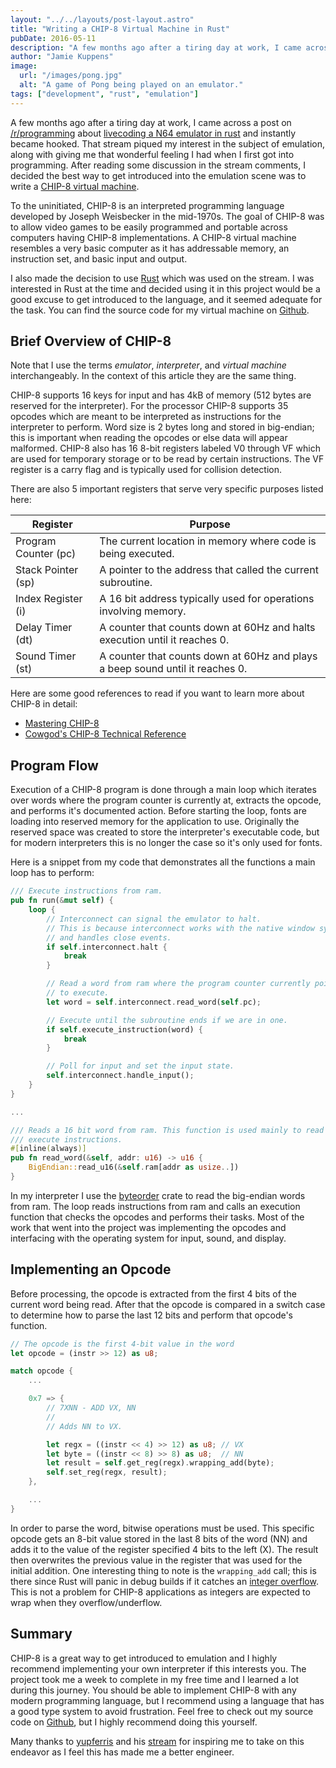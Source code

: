 ```yaml
---
layout: "../../layouts/post-layout.astro"
title: "Writing a CHIP-8 Virtual Machine in Rust"
pubDate: 2016-05-11
description: "A few months ago after a tiring day at work, I came across a post on /r/programming about livecoding a N64 emulator in rust and instantly became hooked. That stream piqued my interest in the subject of emulation, along with giving me that wonderful feeling I had when I first got into programming. After reading some discussion in the stream comments, I decided the best way to get introduced into the emulation scene was to write a CHIP-8 virtual machine."
author: "Jamie Kuppens"
image:
  url: "/images/pong.jpg"
  alt: "A game of Pong being played on an emulator."
tags: ["development", "rust", "emulation"]
---
```


A few months ago after a tiring day at work, I came across a post on
[/r/programming](https://www.reddit.com/r/programming/) about
[livecoding a N64 emulator in rust](https://www.reddit.com/r/programming/comments/41bo7h/ive_started_livecoding_an_n64_emulator_in_rust/)
and instantly became hooked. That stream piqued my interest in the subject
of emulation, along with giving me that wonderful feeling I had when I first got into programming.
After reading some discussion in the stream comments, I decided the best way to get introduced into
the emulation scene was to write a [CHIP-8 virtual machine](https://en.wikipedia.org/wiki/CHIP-8).

To the uninitiated, CHIP-8 is an interpreted programming language developed by Joseph Weisbecker
in the mid-1970s. The goal of CHIP-8 was to allow video games to be easily programmed and portable
across computers having CHIP-8 implementations. A CHIP-8 virtual machine resembles a very basic computer as it has
addressable memory, an instruction set, and basic input and output.

I also made the decision to use [Rust](https://www.rust-lang.org/) which was used on the stream.
I was interested in Rust at the time and decided using it in this project would be a good excuse to
get introduced to the language, and it seemed adequate for the task. You can find the source code for my virtual machine
on [Github](https://github.com/amdrel/notch).

## Brief Overview of CHIP-8

Note that I use the terms _emulator_, _interpreter_, and _virtual machine_ interchangeably. In the context of
this article they are the same thing.

CHIP-8 supports 16 keys for input and has 4kB of memory (512 bytes are reserved for the interpreter). For the processor
CHIP-8 supports 35 opcodes which are meant to be interpreted as instructions for the interpreter to perform.
Word size is 2 bytes long and stored in big-endian; this is important when reading the opcodes
or else data will appear malformed. CHIP-8 also has 16 8-bit registers labeled V0 through VF which are used for
temporary storage or to be read by certain instructions. The VF register is a carry flag and is typically used for
collision detection.

There are also 5 important registers that serve very specific purposes listed here:

| Register             | Purpose                                                                       |
| ---------------------|-------------------------------------------------------------------------------|
| Program Counter (pc) | The current location in memory where code is being executed.                  |
| Stack Pointer (sp)   | A pointer to the address that called the current subroutine.                  |
| Index Register (i)   | A 16 bit address typically used for operations involving memory.              |
| Delay Timer (dt)     | A counter that counts down at 60Hz and halts execution until it reaches 0.    |
| Sound Timer (st)     | A counter that counts down at 60Hz and plays a beep sound until it reaches 0. |

Here are some good references to read if you want to learn more about CHIP-8 in detail:

* [Mastering CHIP-8](http://mattmik.com/files/chip8/mastering/chip8.html)
* [Cowgod's CHIP-8 Technical Reference](http://devernay.free.fr/hacks/chip8/C8TECH10.HTM)

## Program Flow

Execution of a CHIP-8 program is done through a main loop which iterates over words where the program counter is
currently at, extracts the opcode, and performs it's documented action. Before starting the loop, fonts are loading
into reserved memory for the application to use. Originally the reserved space was created to store the interpreter's
executable code, but for modern interpreters this is no longer the case so it's only used for fonts.

Here is a snippet from my code that demonstrates all the functions a main loop has to perform:

```rust
/// Execute instructions from ram.
pub fn run(&mut self) {
    loop {
        // Interconnect can signal the emulator to halt.
        // This is because interconnect works with the native window system
        // and handles close events.
        if self.interconnect.halt {
            break
        }

        // Read a word from ram where the program counter currently points
        // to execute.
        let word = self.interconnect.read_word(self.pc);

        // Execute until the subroutine ends if we are in one.
        if self.execute_instruction(word) {
            break
        }

        // Poll for input and set the input state.
        self.interconnect.handle_input();
    }
}

...

/// Reads a 16 bit word from ram. This function is used mainly to read and
/// execute instructions.
#[inline(always)]
pub fn read_word(&self, addr: u16) -> u16 {
    BigEndian::read_u16(&self.ram[addr as usize..])
}
```

In my interpreter I use the [byteorder](https://crates.io/crates/byteorder) crate to read the big-endian words
from ram. The loop reads instructions from ram and calls an execution function that checks the opcodes
and performs their tasks. Most of the work that went into the project was implementing the opcodes and interfacing
with the operating system for input, sound, and display.

## Implementing an Opcode

Before processing, the opcode is extracted from the first 4 bits of the current word being read. After that the opcode
is compared in a switch case to determine how to parse the last 12 bits and perform that opcode's function.

```rust
// The opcode is the first 4-bit value in the word
let opcode = (instr >> 12) as u8;

match opcode {
    ...

    0x7 => {
        // 7XNN - ADD VX, NN
        //
        // Adds NN to VX.

        let regx = ((instr << 4) >> 12) as u8; // VX
        let byte = ((instr << 8) >> 8) as u8;  // NN
        let result = self.get_reg(regx).wrapping_add(byte);
        self.set_reg(regx, result);
    },

    ...
}
```

In order to parse the word, bitwise operations must be used. This specific opcode gets an 8-bit value stored in the
last 8 bits of the word (NN) and adds it to the value of the register specified 4 bits to the left (X). The result then
overwrites the previous value in the register that was used for the initial addition. One interesting thing to note is
the `wrapping_add` call; this is there since Rust will panic in debug builds if it catches an
[integer overflow](https://en.wikipedia.org/wiki/Integer_overflow). This is not a problem for CHIP-8 applications as
integers are expected to wrap when they overflow/underflow.

## Summary

CHIP-8 is a great way to get introduced to emulation and I highly recommend implementing your own interpreter if this
interests you. The project took me a week to complete in my free time and I learned a lot during this journey.
You should be able to implement CHIP-8 with any modern programming language, but I recommend using a
language that has a good type system to avoid frustration. Feel free to check out my source code on
[Github](https://github.com/amdrel/notch), but I highly recommend doing this yourself.

Many thanks to [yupferris](https://github.com/yupferris) and his [stream](https://www.twitch.tv/ferrisstreamsstuff) for
inspiring me to take on this endeavor as I feel this has made me a better engineer.
